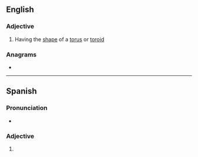==English==

===Adjective===
{{en-adj}}

# Having the [[shape]] of a [[torus]] or [[toroid]]

===Anagrams===
* {{anagrams|en|idolator}}

----

==Spanish==

===Pronunciation===
* {{es-IPA}}

===Adjective===
{{es-adj|pl=toroidales}}

# {{l|en|toroidal}}